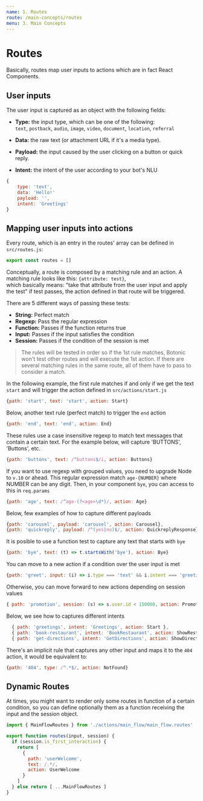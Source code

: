 ```yaml
---
name: 1. Routes
route: /main-concepts/routes
menu: 3. Main Concepts
---
```




# **Routes**

Basically, routes map user inputs to actions which are in fact React Components.

## User inputs

The user input is captured as an object with the following fields:

- **Type:** the input type, which can be one of the following:  
`text`, `postback`, `audio`, `image`,  `video`, `document`, `location`, `referral` 

* **Data:** the raw text (or attachment URL if it's a media type). 

- **Payload:** the input caused by the user clicking on a button or quick reply. 

* **Intent:** the intent of the user according to your bot's NLU 

```javascript
{
    type: 'text', 
    data: 'Hello!'
    payload: '',
    intent: 'Greetings'
}
```

## Mapping user inputs into actions

Every route, which is an entry in the routes' array can be defined in `src/routes.js`:

```javascript
export const routes = []
```

Conceptually, a route is composed by a matching rule and an action. A matching rule looks like this: `{attribute: test}`,  
which basically means: "take that attribute from the user input and apply the test" if test passes, the action defined in that route will be triggered.

There are 5 different ways of passing these tests:
* **String:** Perfect match
* **Regexp:** Pass the regular expression
* **Function:** Passes if the function returns true
* **Input:** Passes if the input satisfies the condition
* **Session:** Passes if the condition of the session is met

> The rules will be tested in order so if the 1st rule matches, Botonic won't test
> other routes and will execute the 1st action.
> If there are several matching rules in the same route, all of them have to pass
> to consider a match.

In the following example, the first rule matches if and only if we get the text `start` and will trigger the action defined in `src/actions/start.js`

```javascript
{path: 'start', text: 'start', action: Start}
```
Below, another text rule (perfect match) to trigger the `end` action
```javascript
{path: 'end', text: 'end', action: End}
```
These rules use a case insensitive regexp to match text messages that contain
a certain text. For the example below, will capture 'BUTTONS', 'Buttons', etc. 

```javascript
{path: 'buttons', text: /^buttons$/i, action: Buttons}
```
If you want to use regexp with grouped values, you need to upgrade Node to `v.10`
or ahead. This regular expression match `age-{NUMBER}` where NUMBER can be any digit.
Then, in your component `bye`, you can access to this in `req.params`
```javascript
{path: 'age', text: /^age-(?<age>\d*)/, action: Age}
```
Below, few examples of how to capture different payloads
```javascript
{path: 'carousel', payload: 'carousel', action: Carousel},
{path: 'quickreply', payload: /^(yes|no)$/, action: QuickreplyResponse}
```
It is posible to use a function test to capture any text that starts with `bye`
```javascript
{path: 'bye', text: (t) => t.startsWith('bye'), action: Bye}
```
You can move to a new action if a condition over the user input is met
```javascript
{path: 'greet', input: (i) => i.type === 'text' && i.intent === 'greetings', action: Greet}
```  
Otherwise, you can move forward to new actions depending on session values
```javascript
{ path: 'promotion', session: (s) => s.user.id < 150000, action: Promotion }
```
Below, we see how to captures different intents
```javascript
  { path: 'greetings', intent: 'Greetings', action: Start },
  { path: 'book-restaurant', intent: 'BookRestaurant', action: ShowRestaurants },
  { path: 'get-directions', intent: 'GetDirections', action: ShowDirections }
```
There's an implicit rule that captures any other input and maps it to
the `404` action, it would be equivalent to:
```javascript
{path: '404', type: /^.*$/, action: NotFound}
```

## Dynamic Routes
At times, you might want to render only some routes in function of a certain condition, 
so you can define optionally them as a function receiving the input and the session object.

```javascript
import { MainFlowRoutes } from './actions/main_flow/main_flow.routes'

export function routes(input, session) {
  if (session.is_first_interaction) {
    return [
      {
        path: 'userWelcome',
        text: /.*/,
        action: UserWelcome
      }
    ]
  } else return [ ...MainFlowRoutes ]  
}
```  
<div style={{display:"flex", justifyContent:"space-between"}}>
  <PrevButton title='Deploying' href='/getting-started/deploying' />
  <NextButton title="Actions" href="/main-concepts/actions" />
</div>